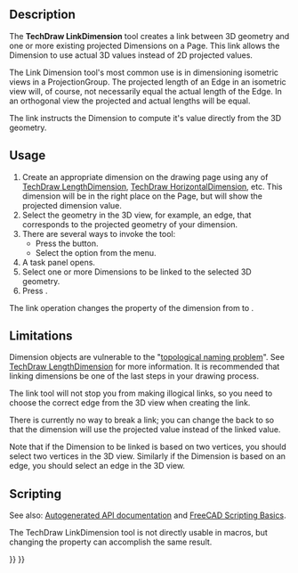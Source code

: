 <languages/>

{{Docnav
|
|
|[[TechDraw_Workbench|TechDraw]]
|IconL=
|IconR=
|IconC=Workbench_TechDraw.svg
}}

{{VeryImportantMessage|This tool is obsolete, it is not available in 1.1 and above.<br> The [[TechDraw_DimensionRepair|TechDraw DimensionRepair]] tool should be used to change both 2D and 3D references instead.}}

{{GuiCommand
|Name=TechDraw LinkDimension
|MenuLocation=TechDraw → Dimensions → Link Dimension to 3D Geometry
|Workbenches=[[TechDraw_Workbench|TechDraw]]
|SeeAlso=[[TechDraw_View|TechDraw View]], [[TechDraw_ProjectionGroup|TechDraw ProjectionGroup]]
}}

==Description==

The '''TechDraw LinkDimension''' tool creates a link between 3D geometry and one or more existing projected Dimensions on a Page. This link allows the Dimension to use actual 3D values instead of 2D projected values.

The Link Dimension tool's most common use is in dimensioning isometric views in a ProjectionGroup. The projected length of an Edge in an isometric view will, of course, not necessarily equal the actual length of the Edge. In an orthogonal view the projected and actual lengths will be equal.

The link instructs the Dimension to compute it's value directly from the 3D geometry.

==Usage==

# Create an appropriate dimension on the drawing page using any of [[TechDraw_LengthDimension|TechDraw LengthDimension]], [[TechDraw_HorizontalDimension|TechDraw HorizontalDimension]], etc. This dimension will be in the right place on the Page, but will show the projected dimension value.
# Select the geometry in the 3D view, for example, an edge, that corresponds to the projected geometry of your dimension.
# There are several ways to invoke the tool:
#* Press the {{Button|[[Image:TechDraw_LinkDimension.svg|16px]] [[TechDraw_LinkDimension|Link Dimension to 3D Geometry]]}} button.
#* Select the {{MenuCommand|TechDraw → Dimensions → [[Image:TechDraw_LinkDimension.svg|16px]] Link Dimension to 3D Geometry}} option from the menu.
# A task panel opens.
# Select one or more Dimensions to be linked to the selected 3D geometry.
# Press {{Button|OK}}.

The link operation changes the {{PropertyData|MeasureType}} property of the dimension from {{incode|Projected}} to {{incode|True}}.

==Limitations==

Dimension objects are vulnerable to the "[[Topological_naming_problem|topological naming problem]]". See [[TechDraw_LengthDimension|TechDraw LengthDimension]] for more information. It is recommended that linking dimensions be one of the last steps in your drawing process.

The link tool will not stop you from making illogical links, so you need to choose the correct edge from the 3D view when creating the link.

There is currently no way to break a link; you can change the {{PropertyData|MeasureType}} back to {{incode|Projected}} so that the dimension will use the projected value instead of the linked value.

Note that if the Dimension to be linked is based on two vertices, you should select two vertices in the 3D view. Similarly if the Dimension is based on an edge, you should select an edge in the 3D view.

==Scripting==

See also: [https://freecad.github.io/SourceDoc/ Autogenerated API documentation] and [[FreeCAD_Scripting_Basics|FreeCAD Scripting Basics]].

The TechDraw LinkDimension tool is not directly usable in macros, but changing the {{PropertyData|References 3D}} property can accomplish the same result.


{{Docnav
|
|
|[[TechDraw_Workbench|TechDraw]]
|IconL=
|IconR=
|IconC=Workbench_TechDraw.svg
}}

{{TechDraw_Tools_navi{{#translation:}}}}
{{Userdocnavi{{#translation:}}}}